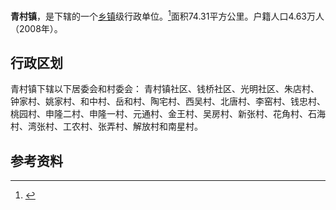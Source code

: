 {{中国乡级行政区|31/01/20/111/000}}

'''青村镇'''，是{{PRC admin/fullname|31/01/20/111/000|3}}下辖的一个[[乡镇|乡镇]]级行政单位。<ref>{{PRC admin/ref sgc|{{PRC admin/parent|31/01/20/111/000}}}}</ref>面积74.31平方公里。户籍人口4.63万人（2008年）。

== 行政区划 ==

青村镇下辖以下居委会和村委会：
青村镇社区、钱桥社区、光明社区、朱店村、钟家村、姚家村、和中村、岳和村、陶宅村、西吴村、北唐村、李窑村、钱忠村、桃园村、申隆二村、申隆一村、元通村、金王村、吴房村、新张村、花角村、石海村、湾张村、工农村、张弄村、解放村和南星村。

== 参考资料 ==

{{reflist}}

{{行政区划小作品}}
{{PRC admin/navcat|31/01/20/111/000}}
{{上海市历史文化风貌区}}